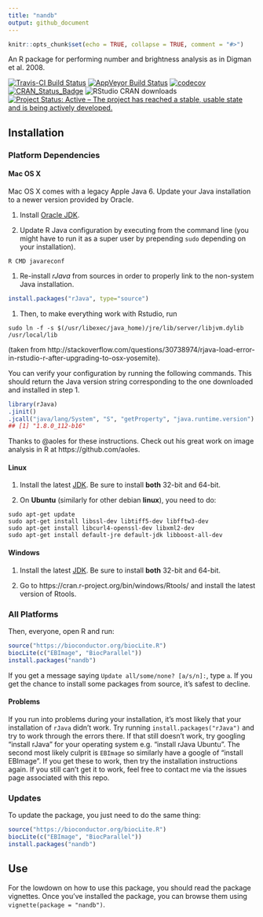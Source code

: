 ```yaml
---
title: "nandb"
output: github_document
---
```


```r
knitr::opts_chunk$set(echo = TRUE, collapse = TRUE, comment = "#>")
```

An R package for performing number and brightness analysis as in Digman et al. 2008.

[![Travis-CI Build Status](https://travis-ci.org/rorynolan/nandb.svg?branch=master)](https://travis-ci.org/rorynolan/nandb)
[![AppVeyor Build Status](https://ci.appveyor.com/api/projects/status/github/rorynolan/nandb?branch=master&svg=true)](https://ci.appveyor.com/project/rorynolan/nandb)
[![codecov](https://codecov.io/gh/rorynolan/nandb/branch/master/graph/badge.svg)](https://codecov.io/gh/rorynolan/nandb)
[![CRAN_Status_Badge](http://www.r-pkg.org/badges/version/nandb)](https://cran.r-project.org/package=nandb)
![RStudio CRAN downloads](http://cranlogs.r-pkg.org/badges/grand-total/nandb)
[![Project Status: Active – The project has reached a stable, usable state and is being actively developed.](http://www.repostatus.org/badges/latest/active.svg)](http://www.repostatus.org/#active)

## Installation

### Platform Dependencies

#### Mac OS X

Mac OS X comes with a legacy Apple Java 6. Update your Java installation to a newer version provided by Oracle.

1. Install [Oracle JDK](http://www.oracle.com/technetwork/java/javase/downloads/index.html).

1. Update R Java configuration by executing from the command line (you might have to run it as a super user by prepending `sudo` depending on your installation).
```
R CMD javareconf
```

1. Re-install *rJava* from sources in order to properly link to the non-system
Java installation.
```r
install.packages("rJava", type="source")
```

1. Then, to make everything work with Rstudio, run
```
sudo ln -f -s $(/usr/libexec/java_home)/jre/lib/server/libjvm.dylib /usr/local/lib
```
(taken from http://stackoverflow.com/questions/30738974/rjava-load-error-in-rstudio-r-after-upgrading-to-osx-yosemite).

You can verify your configuration by running the following commands. This should return the Java version string corresponding to the one downloaded and installed in step 1.

```r
library(rJava)
.jinit()
.jcall("java/lang/System", "S", "getProperty", "java.runtime.version")
## [1] "1.8.0_112-b16" 
```
Thanks to @aoles for these instructions. Check out his great work on image analysis in R at https://github.com/aoles.

#### Linux

1. Install the latest [JDK](http://www.oracle.com/technetwork/java/javase/downloads/index.html). Be sure to install **both** 32-bit and 64-bit.

1. On **Ubuntu** (similarly for other debian **linux**), you need to do:
```
sudo apt-get update
sudo apt-get install libssl-dev libtiff5-dev libfftw3-dev 
sudo apt-get install libcurl4-openssl-dev libxml2-dev 
sudo apt-get install default-jre default-jdk libboost-all-dev
```

#### Windows

1. Install the latest [JDK](http://www.oracle.com/technetwork/java/javase/downloads/index.html). Be sure to install **both** 32-bit and 64-bit.

1. Go to https://cran.r-project.org/bin/windows/Rtools/ and install the latest version of Rtools.

### All Platforms

Then, everyone, open R and run:

```r
source("https://bioconductor.org/biocLite.R")
biocLite(c("EBImage", "BiocParallel"))
install.packages("nandb")
```
If you get a message saying `Update all/some/none? [a/s/n]: `, type `a`. If you get the chance to install some packages from source, it's safest to decline.

#### Problems
If you run into problems during your installation, it's most likely that your installation of `rJava` didn't work. Try running ```install.packages("rJava")``` and try to work through the errors there. If that still doesn't work, try googling "install rJava" for your operating system e.g. "install rJava Ubuntu". The second most likely culprit is `EBImage` so similarly have a google of "install EBImage". If you get these to work, then try the installation instructions again. If you still can't get it to work, feel free to contact me via the issues page associated with this repo.


### Updates
To update the package, you just need to do the same thing:
```r
source("https://bioconductor.org/biocLite.R")
biocLite(c("EBImage", "BiocParallel"))
install.packages("nandb")
```

## Use

For the lowdown on how to use this package, you should read the package vignettes. Once you've installed the package, you can browse them using `vignette(package = "nandb")`.
